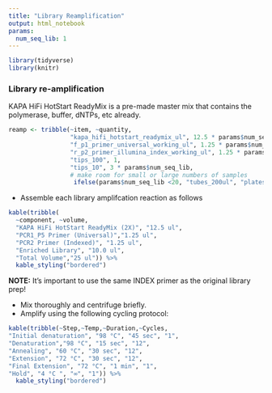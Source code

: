 ```yaml
---
title: "Library Reamplification"
output: html_notebook
params:
  num_seq_lib: 1
---
```

```r
library(tidyverse)
library(knitr)
```

### Library re-amplification
KAPA HiFi HotStart ReadyMix is a pre-made master mix that contains the polymerase, buffer, dNTPs, etc already.
```r
reamp <- tribble(~item, ~quantity,
                 "kapa_hifi_hotstart_readymix_ul", 12.5 * params$num_seq_lib,
                 "f_p1_primer_universal_working_ul", 1.25 * params$num_seq_lib,
                 "r_p2_primer_illumina_index_working_ul", 1.25 * params$num_seq_lib, 
                 "tips_100", 1,
                 "tips_10", 3 * params$num_seq_lib,
                 # make room for small or large numbers of samples
                  ifelse(params$num_seq_lib <20, "tubes_200ul", "plates"), ifelse(params$num_seq_lib < 20, params$num_seq_lib * 2, ceiling(params$num_seq_lib/96) * 2))
```
- Assemble each library amplifcation reaction as follows
```r
kable(tribble(
  ~component, ~volume,
  "KAPA HiFi HotStart ReadyMix (2X)", "12.5 ul",
  "PCR1_P5 Primer (Universal)","1.25 ul",
  "PCR2 Primer (Indexed)", "1.25 ul",
  "Enriched Library", "10.0 ul",
  "Total Volume","25 ul")) %>% 
  kable_styling("bordered")

```

**NOTE:** It's important to use the same INDEX primer as the original library prep!

- Mix thoroughly and centrifuge briefly.
- Amplify using the following cycling protocol:
```r
kable(tribble(~Step,~Temp,~Duration,~Cycles,
"Initial denaturation", "98 °C", "45 sec", "1",
"Denaturation","98 °C", "15 sec", "12",
"Annealing", "60 °C", "30 sec", "12",
"Extension", "72 °C", "30 sec", "12",
"Final Extension", "72 °C", "1 min", "1",
"Hold", "4 °C ", "∞", "1")) %>% 
  kable_styling("bordered")
```


